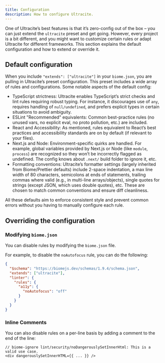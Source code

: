 ```yaml
---
title: Configuration
description: How to configure Ultracite.
---
```


One of Ultracite’s best features is that it’s zero-config out of the box – you can just extend the `ultracite` preset and get going. However, every project is a bit different, and you might want to customize certain rules or adapt Ultracite for different frameworks. This section explains the default configuration and how to extend or override it.

## Default configuration

When you include `"extends": ["ultracite"]` in your `biome.json`, you are pulling in Ultracite’s preset configuration. This preset includes a wide array of rules and configurations. Some notable aspects of the default config:

- TypeScript strictness: Ultracite enables TypeScript’s strict checks and lint rules requiring robust typing. For instance, it discourages use of `any`, requires handling of `null/undefined`, and prefers explicit types in certain situations to avoid ambiguity.
- ESLint "Recommended" equivalents: Common best-practice rules (no unused vars, no explicit eval, no proto pollution, etc.) are included.
- React and Accessibility: As mentioned, rules equivalent to React’s best practices and accessibility standards are on by default (if relevant to your files).
- Next.js and Node: Environment-specific quirks are handled. For example, global variables provided by Next.js or Node (like `module`, `process`) are recognized so they won’t be incorrectly flagged as undefined. The config knows about `.next/` build folder to ignore it, etc.
- Formatting conventions: Ultracite’s formatter settings (largely inherited from Biome/Prettier defaults) include 2-space indentation, a max line width of 80 characters, semicolons at ends of statements, trailing commas where valid (e.g., in multi-line arrays/objects), single quotes for strings (except JSON, which uses double quotes), etc. These are chosen to match common conventions and ensure diff cleanliness.

All these defaults aim to enforce consistent style and prevent common errors without you having to manually configure each rule.

## Overriding the configuration

### Modifying `biome.json`

You can disable rules by modifying the `biome.json` file.

For example, to disable the `noAutofocus` rule, you can do the following:

```json title="biome.json"
{
  "$schema": "https://biomejs.dev/schemas/1.9.4/schema.json",
  "extends": ["ultracite"],
  "linter": {
    "rules": {
      "a11y": {
        "noAutofocus": "off"
      }
    }
  }
}
```

### Inline Comments

You can also disable rules on a per-line basis by adding a comment to the end of the line:

```tsx title="page.tsx"
// biome-ignore lint/security/noDangerouslySetInnerHtml: This is a valid use case.
<div dangerouslySetInnerHTML={{ ... }} />
```
